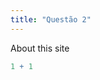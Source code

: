 ```yaml
---
title: "Questão 2"
---
```


<style>
body {
text-align: justify}
</style>

About this site

```r
1 + 1
```
